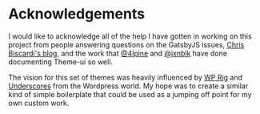 <SEO
  title="Acknowledgements"
  description="This project stands on the shoulders of giants, I wanted to take the time to acknowledge prior art that influenced the design and direction of Gatsby Theme Catalyst. Gatsby Theme Catalyst is an opinionated set of integrated themes and starters to accelerate your next Gatsby project."
/>

# Acknowledgements

I would like to acknowledge all of the help I have gotten in working on this project from people answering questions on the GatsbyJS issues, [Chris Biscardi's blog](https://www.christopherbiscardi.com/), and the work that [@4lpine](https://twitter.com/4lpine) and [@jxnblk](https://twitter.com/jxnblk) have done documenting Theme-ui so well.

The vision for this set of themes was heavily influenced by [WP Rig](https://wprig.io/) and [Underscores](https://underscores.me/) from the Wordpress world. My hope was to create a similar kind of simple boilerplate that could be used as a jumping off point for my own custom work.
